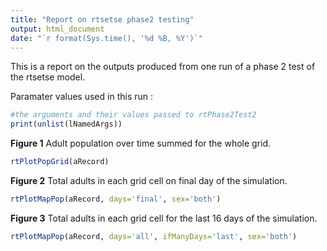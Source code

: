 ```yaml
---
title: "Report on rtsetse phase2 testing"
output: html_document
date: "`r format(Sys.time(), '%d %B, %Y')`"
---
```


This is a report on the outputs produced from one run of a phase 2 test of the rtsetse model. 

Paramater values used in this run :
```r
#the arguments and their values passed to rtPhase2Test2
print(unlist(lNamedArgs))
```

**Figure 1** Adult population over time summed for the whole grid.
```r
rtPlotPopGrid(aRecord)
```


**Figure 2** Total adults in each grid cell on final day of the simulation.
```r
rtPlotMapPop(aRecord, days='final', sex='both')
```


**Figure 3** Total adults in each grid cell for the last 16 days of the simulation.
```r
rtPlotMapPop(aRecord, days='all', ifManyDays='last', sex='both')
```